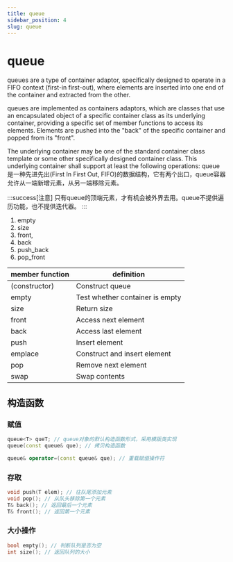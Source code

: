 ```yaml
---
title: queue
sidebar_position: 4
slug: queue
---
```


# queue

queues are a type of container adaptor, specifically designed to operate in a FIFO context (first-in first-out), where elements are inserted into one end of the container and extracted from the other.

queues are implemented as containers adaptors, which are classes that use an encapsulated object of a specific container class as its underlying container, providing a specific set of member functions to access its elements. Elements are pushed into the "back" of the specific container and popped from its "front".

The underlying container may be one of the standard container class template or some other specifically designed container class. This underlying container shall support at least the following operations:
queue 是一种先进先出(First In First Out, FIFO)的数据结构，它有两个出口，queue容器允许从一端新增元素，从另一端移除元素。

:::success[注意]
只有queue的顶端元素，才有机会被外界去用。queue不提供遍历功能，也不提供迭代器。
:::



1. empty
2. size
3. front,
4. back
5. push_back
6. pop_front

| member function | definition                      |
| --------------- | ------------------------------- |
| (constructor)   | Construct queue                 |
| empty           | Test whether container is empty |
| size            | Return size                     |
| front           | Access next element             |
| back            | Access last element             |
| push            | Insert element                  |
| emplace         | Construct and insert element    |
| pop             | Remove next element             |
| swap            | Swap contents                   |


## 构造函数

### 赋值

```cpp
queue<T> queT; // queue对象的默认构造函数形式，采用模版类实现
queue(const queue& que); // 拷贝构造函数

queue& operator=(const queue& que); // 重载赋值操作符
```

### 存取

```cpp
void push(T elem); // 往队尾添加元素
void pop(); // 从队头移除第一个元素
T& back(); // 返回最后一个元素
T& front(); // 返回第一个元素
```

### 大小操作

```cpp
bool empty(); // 判断队列是否为空
int size(); // 返回队列的大小
```